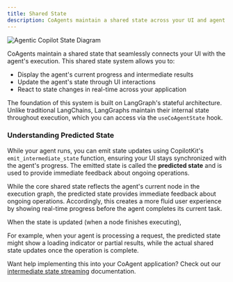 ```yaml
---
title: Shared State
description: CoAgents maintain a shared state across your UI and agent execution.
---
```


<Frame className="mb-10">
    <img src="/images/coagents/coagents-state-diagram.png" alt="Agentic Copilot State Diagram" />
</Frame>

CoAgents maintain a shared state that seamlessly connects your UI with the agent's execution. This shared state system allows you to:
- Display the agent's current progress and intermediate results
- Update the agent's state through UI interactions
- React to state changes in real-time across your application

The foundation of this system is built on LangGraph's stateful architecture. Unlike traditional LangChains, LangGraphs maintain their
internal state throughout execution, which you can access via the `useCoAgentState` hook.

### Understanding Predicted State

While your agent runs, you can emit state updates using CopilotKit's `emit_intermediate_state` function, ensuring your UI stays synchronized
with the agent's progress. The emitted state is called the **predicted state** and is used to provide immediate feedback about ongoing
operations.

While the core shared state reflects the agent's current node in the execution graph, the predicted state provides immediate
feedback about ongoing operations. Accordingly, this creates a more fluid user experience by showing real-time progress before the agent
completes its current task.

When the state is updated (when a node finishes executing), 

For example, when your agent is processing a request, the predicted state might show a loading indicator or partial results, while the actual
shared state updates once the operation is complete.

Want help implementing this into your CoAgent application? Check out our [intermediate state streaming](/coagents/advanced/intermediate-state-streaming)
documentation.

